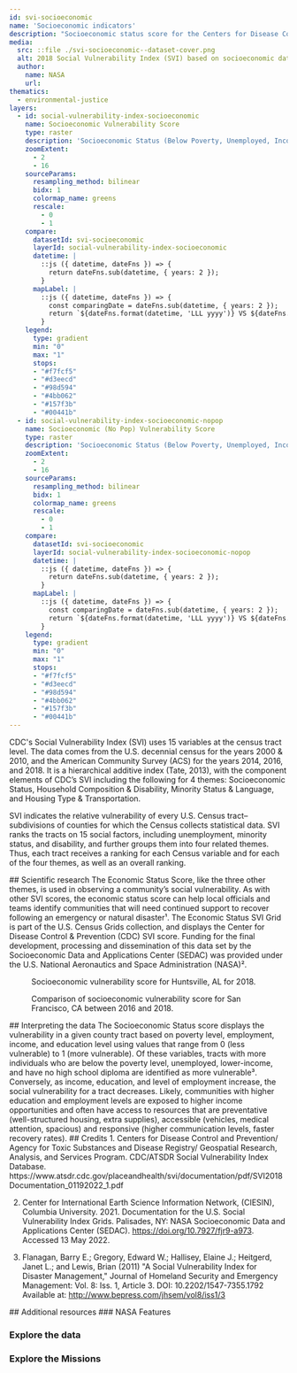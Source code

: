 ```yaml
---
id: svi-socioeconomic
name: 'Socioeconomic indicators'
description: "Socioeconomic status score for the Centers for Disease Control and Prevention (CDC) Social Vulnerability Index (SVI) gridded at a spatial resolution of 1 km"
media:
  src: ::file ./svi-socioeconomic--dataset-cover.png
  alt: 2018 Social Vulnerability Index (SVI) based on socioeconomic data.
  author:
    name: NASA
    url: 
thematics:
  - environmental-justice
layers:
  - id: social-vulnerability-index-socioeconomic
    name: Socioeconomic Vulnerability Score
    type: raster
    description: 'Socioeconomic Status (Below Poverty, Unemployed, Income, No High School Diploma) - Percentile ranking'
    zoomExtent:
      - 2
      - 16
    sourceParams:
      resampling_method: bilinear
      bidx: 1
      colormap_name: greens
      rescale:
        - 0
        - 1
    compare:
      datasetId: svi-socioeconomic
      layerId: social-vulnerability-index-socioeconomic
      datetime: |
        ::js ({ datetime, dateFns }) => {
          return dateFns.sub(datetime, { years: 2 });
        }
      mapLabel: |
        ::js ({ datetime, dateFns }) => {
          const comparingDate = dateFns.sub(datetime, { years: 2 });
          return `${dateFns.format(datetime, 'LLL yyyy')} VS ${dateFns.format(comparingDate, 'LLL yyyy')}`;
        }
    legend:
      type: gradient
      min: "0"
      max: "1"
      stops:
      - "#f7fcf5"
      - "#d3eecd"
      - "#98d594"
      - "#4bb062"
      - "#157f3b"
      - "#00441b"
  - id: social-vulnerability-index-socioeconomic-nopop
    name: Socioeconomic (No Pop) Vulnerability Score
    type: raster
    description: 'Socioeconomic Status (Below Poverty, Unemployed, Income, No High School Diploma) - Percentile ranking'
    zoomExtent:
      - 2
      - 16
    sourceParams:
      resampling_method: bilinear
      bidx: 1
      colormap_name: greens
      rescale:
        - 0
        - 1
    compare:
      datasetId: svi-socioeconomic
      layerId: social-vulnerability-index-socioeconomic-nopop
      datetime: |
        ::js ({ datetime, dateFns }) => {
          return dateFns.sub(datetime, { years: 2 });
        }
      mapLabel: |
        ::js ({ datetime, dateFns }) => {
          const comparingDate = dateFns.sub(datetime, { years: 2 });
          return `${dateFns.format(datetime, 'LLL yyyy')} VS ${dateFns.format(comparingDate, 'LLL yyyy')}`;
        }
    legend:
      type: gradient
      min: "0"
      max: "1"
      stops:
      - "#f7fcf5"
      - "#d3eecd"
      - "#98d594"
      - "#4bb062"
      - "#157f3b"
      - "#00441b"
---
```


<Block>
<Prose>
CDC's Social Vulnerability Index (SVI) uses 15 variables at the census tract level. The data comes from the U.S. decennial census for the years 2000 & 2010, and the American Community Survey (ACS) for the years 2014, 2016, and 2018. It is a hierarchical additive index (Tate, 2013), with the component elements of CDC’s SVI including the following for 4 themes: Socioeconomic Status, Household Composition & Disability, Minority Status & Language, and Housing Type & Transportation.

SVI indicates the relative vulnerability of every U.S. Census tract–subdivisions of counties for which the Census collects statistical data. SVI ranks the tracts on 15 social factors, including unemployment, minority status, and disability, and further groups them into four related themes. Thus, each tract receives a ranking for each Census variable and for each of the four themes, as well as an overall ranking.
</Prose>
</Block>

<Block type='full'>
<Prose>
## Scientific research
The Economic Status Score, like the three other themes, is used in observing a community’s social vulnerability. As with other SVI scores, the economic status score can help local officials and teams identify communities that will need continued support to recover following an emergency or natural disaster¹. The Economic Status SVI Grid is part of the U.S. Census Grids collection, and displays the Center for Disease Control & Prevention (CDC) SVI score. Funding for the final development, processing and dissemination of this data set by the Socioeconomic Data and Applications Center (SEDAC) was provided under the U.S. National Aeronautics and Space Administration (NASA)².
</Prose>
<Figure>
  <Map
    datasetId='svi-socioeconomic'
    layerId='social-vulnerability-index-socioeconomic'
    dateTime='2018-01-01'
    zoom={10}
    center={[-86.63,34.70]}
  />
  <Caption
    attrAuthor='NASA'
    attrUrl='https://nasa.gov/'
  >
    Socioeconomic vulnerability score for Huntsville, AL for 2018.
  </Caption>
</Figure>
</Block>

<Block type='full'>
<Figure>
  <Map
    datasetId='svi-socioeconomic'
    layerId='social-vulnerability-index-socioeconomic'
    dateTime='2018-01-01'
    zoom={10}
    center={[-122.36,37.77]}
    isComparing
  />
  <Caption
    attrAuthor='NASA'
    attrUrl='https://nasa.gov/'
  >
    Comparison of socioeconomic vulnerability score for San Francisco, CA between 2016 and 2018.
  </Caption>
</Figure>
<Prose>
## Interpreting the data
The Socioeconomic Status score displays the vulnerability in a given county tract based on poverty level, employment, income, and education level using values that range from 0 (less vulnerable) to 1 (more vulnerable). Of these variables, tracts with more individuals who are below the poverty level, unemployed, lower-income, and have no high school diploma are identified as more vulnerable³. Conversely, as income, education, and level of employment increase, the social vulnerability for a tract decreases. Likely, communities with higher education and employment levels are exposed to higher income opportunities and often have access to resources that are preventative (well-structured housing, extra supplies), accessible (vehicles, medical attention, spacious) and responsive (higher communication levels, faster recovery rates).
</Prose>
</Block>

<Block>
<Prose>
## Credits
1. Centers for Disease Control and Prevention/ Agency for Toxic Substances and Disease Registry/ Geospatial Research, Analysis, and Services Program. CDC/ATSDR Social Vulnerability Index Database. https://www.atsdr.cdc.gov/placeandhealth/svi/documentation/pdf/SVI2018Documentation_01192022_1.pdf 

2. Center for International Earth Science Information Network, (CIESIN), Columbia University. 2021. Documentation for the U.S. Social Vulnerability Index Grids. Palisades, NY: NASA Socioeconomic Data and Applications Center (SEDAC). https://doi.org/10.7927/fjr9-a973. Accessed 13 May 2022.

3. Flanagan, Barry E.; Gregory, Edward W.; Hallisey, Elaine J.; Heitgerd, Janet L.; and Lewis, Brian (2011) "A Social Vulnerability Index for Disaster Management," Journal of Homeland Security and Emergency Management: Vol. 8: Iss. 1, Article 3. DOI: 10.2202/1547-7355.1792 Available at: http://www.bepress.com/jhsem/vol8/iss1/3
</Prose>
</Block>

<Block>
<Prose>
## Additional resources
### NASA Features

### Explore the data

### Explore the Missions

</Prose>
</Block>
